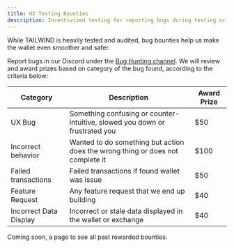 ```yaml
---
title: UX Testing Bounties
description: Incentivized testing for reporting bugs during testing or production.
---
```



While TAILWIND is heavily tested and audited, bug bounties help us make the 
wallet even <span text="white">smoother and safer</span>. 

Report bugs in our Discord under the [Bug Hunting channel](https://discord.gg/EMxptbxqFb). 
We will review and award prizes based on category of the bug found, according to the 
criteria below:

| Category                | Description                                                            | Award Prize
| ----------------------- | -----------------------------------------------------------------------| ------- 
| UX Bug                  | Something confusing or counter-intuitive, slowed you down or frustrated you       | $50
| Incorrect behavior      | Wanted to do something but action does the wrong thing or does not complete it    | $100
| Failed transactions     | Failed transactions if found wallet was issue                        | $50
| Feature Request         | Any feature request that we end up building                          | $40
| Incorrect Data Display  | Incorrect or stale data displayed in the wallet or exchange          | $40 

Coming soon, a page to see all past rewarded bounties.
